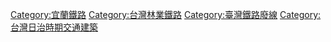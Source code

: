 [[Category:宜蘭鐵路|Category:宜蘭鐵路]]
[[Category:台灣林業鐵路|Category:台灣林業鐵路]]
[[Category:臺灣鐵路廢線|Category:臺灣鐵路廢線]]
[[Category:台灣日治時期交通建築|Category:台灣日治時期交通建築]]